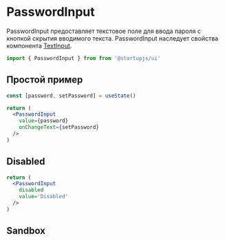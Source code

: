
# PasswordInput

PasswordInput предоставляет текстовое поле для ввода пароля c кнопкой скрытия вводимого текста.
PasswordInput наследует свойства компонента [TextInput](/docs/forms/TextInput).

```jsx
import { PasswordInput } from from '@startupjs/ui'
```

## Простой пример

```jsx example
const [password, setPassword] = useState()

return (
  <PasswordInput
    value={password}
    onChangeText={setPassword}
  />
)
```

## Disabled

```jsx example
return (
  <PasswordInput
    disabled
    value='Disabled'
  />
)
```

## Sandbox

<Sandbox Component={PasswordInput} block />
